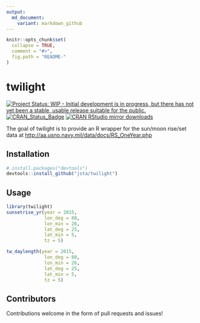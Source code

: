 ```yaml
---
output:
  md_document:
    variant: markdown_github
---
```


<!-- README.md is generated from README.Rmd. Please edit that file -->

```r
knitr::opts_chunk$set(
  collapse = TRUE,
  comment = "#>",
  fig.path = "README-"
)
```

# twilight

[![Project Status: WIP - Initial development is in progress, but there has not yet been a stable, usable release suitable for the public.](http://www.repostatus.org/badges/latest/wip.svg)](http://www.repostatus.org/#wip)
[![CRAN\_Status\_Badge](http://www.r-pkg.org/badges/version/twilight)](https://cran.r-project.org/package=twilight) 
[![CRAN RStudio mirror downloads](http://cranlogs.r-pkg.org/badges/twilight)](https://cran.r-project.org/package=twilight)

The goal of twilight is to provide an R wrapper for the sun/moon rise/set data at [http://aa.usno.navy.mil/data/docs/RS_OneYear.php](http://aa.usno.navy.mil/data/docs/RS_OneYear.php)

## Installation

```r
# install.packages("devtools")
devtools::install_github("jsta/twilight")
```

## Usage

```r
library(twilight)
sunsetrise_yr(year = 2015,
              lon_deg = 80,
              lon_min = 26,
              lat_deg = 25,
              lat_min = 5,
              tz = 5)

tw_daylength(year = 2015,
              lon_deg = 80,
              lon_min = 26,
              lat_deg = 25,
              lat_min = 5,
              tz = 5)
```

## Contributors

Contributions welcome in the form of pull requests and issues!
